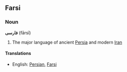 ==Farsi==
===Noun===
'''فارسی''' (fārsī)

# The major language of ancient [[Persia]] and modern [[Iran]]

====Translations====
*English: [[Persian]], [[Farsi]]